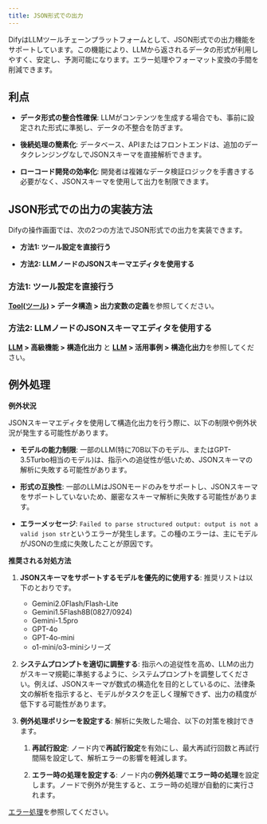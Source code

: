 ```yaml
---
title: JSON形式での出力
---
```


DifyはLLMツールチェーンプラットフォームとして、JSON形式での出力機能をサポートしています。この機能により、LLMから返されるデータの形式が利用しやすく、安定し、予測可能になります。エラー処理やフォーマット変換の手間を削減できます。

## 利点

- **データ形式の整合性確保**: LLMがコンテンツを生成する場合でも、事前に設定された形式に準拠し、データの不整合を防ぎます。

- **後続処理の簡素化**: データベース、APIまたはフロントエンドは、追加のデータクレンジングなしでJSONスキーマを直接解析できます。

- **ローコード開発の効率化**: 開発者は複雑なデータ検証ロジックを手書きする必要がなく、JSONスキーマを使用して出力を制限できます。

## JSON形式での出力の実装方法

Difyの操作画面では、次の2つの方法でJSON形式での出力を実装できます。

- **方法1: ツール設定を直接行う**

- **方法2: LLMノードのJSONスキーマエディタを使用する**

### 方法1: ツール設定を直接行う

**[Tool(ツール)](https://docs.dify.ai/ja-jp/plugins/schema-definition/tool) > データ構造 > 出力変数の定義**を参照してください。

### 方法2: LLMノードのJSONスキーマエディタを使用する

**[LLM](https://docs.dify.ai/ja-jp/guides/workflow/node/llm) > 高級機能 > 構造化出力** と **[LLM](https://docs.dify.ai/ja/guides/workflow/node/llm) > 活用事例 > 構造化出力**を参照してください。

## 例外処理

**例外状況**

JSONスキーマエディタを使用して構造化出力を行う際に、以下の制限や例外状況が発生する可能性があります。

- **モデルの能力制限**: 一部のLLM(特に70B以下のモデル、またはGPT-3.5Turbo相当のモデル)は、指示への追従性が低いため、JSONスキーマの解析に失敗する可能性があります。

- **形式の互換性**: 一部のLLMはJSONモードのみをサポートし、JSONスキーマをサポートしていないため、厳密なスキーマ解析に失敗する可能性があります。

- **エラーメッセージ**: `Failed to parse structured output: output is not a valid json str`というエラーが発生します。この種のエラーは、主にモデルがJSONの生成に失敗したことが原因です。

**推奨される対処方法**

1. **JSONスキーマをサポートするモデルを優先的に使用する**: 推奨リストは以下のとおりです。
    - Gemini2.0Flash/Flash-Lite
    - Gemini1.5Flash8B(0827/0924)
    - Gemini-1.5pro
    - GPT-4o
    - GPT-4o-mini
    - o1-mini/o3-miniシリーズ

2. **システムプロンプトを適切に調整する**: 指示への追従性を高め、LLMの出力がスキーマ規範に準拠するように、システムプロンプトを調整してください。例えば、JSONスキーマが数式の構造化を目的としているのに、法律条文の解析を指示すると、モデルがタスクを正しく理解できず、出力の精度が低下する可能性があります。

3. **例外処理ポリシーを設定する**: 解析に失敗した場合、以下の対策を検討できます。

    1. **再試行設定**: ノード内で**再試行設定**を有効にし、最大再試行回数と再試行間隔を設定して、解析エラーの影響を軽減します。
    
    2. **エラー時の処理を設定する**: ノード内の**例外処理**で**エラー時の処理**を設定します。ノードで例外が発生すると、エラー時の処理が自動的に実行されます。

[エラー処理](https://docs.dify.ai/ja-jp/guides/workflow/error-handling)を参照してください。
